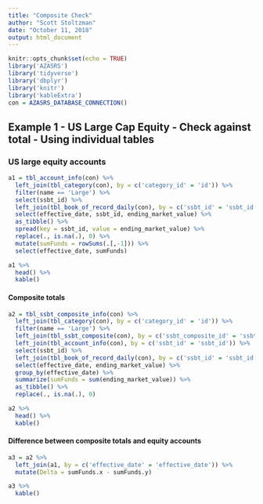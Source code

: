 ```yaml
---
title: "Composite Check"
author: "Scott Stoltzman"
date: "October 11, 2018"
output: html_document
---
```


```r
knitr::opts_chunk$set(echo = TRUE)
library('AZASRS')
library('tidyverse')
library('dbplyr')
library('knitr')
library('kableExtra')
con = AZASRS_DATABASE_CONNECTION()
```

## Example 1 - US Large Cap Equity - Check against total - Using individual tables

### US large equity accounts  

```r
a1 = tbl_account_info(con) %>% 
  left_join(tbl_category(con), by = c('category_id' = 'id')) %>% 
  filter(name == 'Large') %>% 
  select(ssbt_id) %>%
  left_join(tbl_book_of_record_daily(con), by = c('ssbt_id' = 'ssbt_id')) %>%
  select(effective_date, ssbt_id, ending_market_value) %>%
  as_tibble() %>% 
  spread(key = ssbt_id, value = ending_market_value) %>%
  replace(., is.na(.), 0) %>%
  mutate(sumFunds = rowSums(.[,-1])) %>%
  select(effective_date, sumFunds)

a1 %>% 
  head() %>%
  kable()
```


#### Composite totals
```r
a2 = tbl_ssbt_composite_info(con) %>%
  left_join(tbl_category(con), by = c('category_id' = 'id')) %>% 
  filter(name == 'Large') %>% 
  left_join(tbl_ssbt_composite(con), by = c('ssbt_composite_id' = 'ssbt_composite_id')) %>%
  left_join(tbl_account_info(con), by = c('ssbt_id' = 'ssbt_id')) %>%
  select(ssbt_id) %>%
  left_join(tbl_book_of_record_daily(con), by = c('ssbt_id' = 'ssbt_id')) %>%
  select(effective_date, ending_market_value) %>%
  group_by(effective_date) %>%
  summarize(sumFunds = sum(ending_market_value)) %>%
  as_tibble() %>%
  replace(., is.na(.), 0)

a2 %>% 
  head() %>%
  kable()
```

#### Difference between composite totals and equity accounts
```r
a3 = a2 %>% 
  left_join(a1, by = c('effective_date' = 'effective_date')) %>%
  mutate(Delta = sumFunds.x - sumFunds.y)

a3 %>%
  kable()
```




